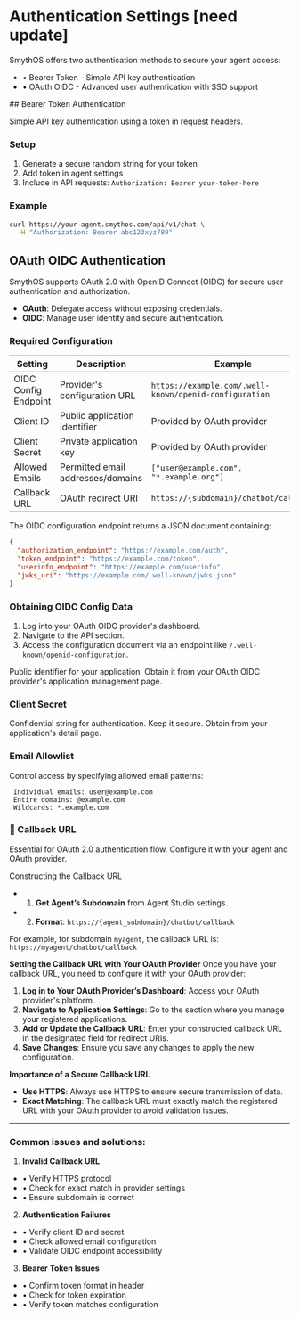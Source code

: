 # Authentication Settings [need update]

SmythOS offers two authentication methods to secure your agent access:
- • Bearer Token - Simple API key authentication
- • OAuth OIDC - Advanced user authentication with SSO support

<Arcade src="https://demo.arcade.software/b9DNcjegkwRtT1JqrVYX?embed&embed_mobile=tab&embed_desktop=inline&show_copy_link=true" title="Auth Settings | SmythOS" />
## Bearer Token Authentication

Simple API key authentication using a token in request headers.

### Setup
1. Generate a secure random string for your token
2. Add token in agent settings
3. Include in API requests: `Authorization: Bearer your-token-here`

### Example
```bash
curl https://your-agent.smythos.com/api/v1/chat \
  -H "Authorization: Bearer abc123xyz789"
```

## OAuth OIDC Authentication

SmythOS supports OAuth 2.0 with OpenID Connect (OIDC) for secure user authentication and authorization.

- **OAuth**: Delegate access without exposing credentials.
- **OIDC**: Manage user identity and secure authentication.

### Required Configuration

| Setting | Description | Example |
|---------|-------------|---------|
| OIDC Config Endpoint | Provider's configuration URL | `https://example.com/.well-known/openid-configuration` |
| Client ID | Public application identifier | Provided by OAuth provider |
| Client Secret | Private application key | Provided by OAuth provider |
| Allowed Emails | Permitted email addresses/domains | `["user@example.com", "*.example.org"]` |
| Callback URL | OAuth redirect URI | `https://{subdomain}/chatbot/callback` |

The OIDC configuration endpoint returns a JSON document containing:
```json
{
  "authorization_endpoint": "https://example.com/auth",
  "token_endpoint": "https://example.com/token",
  "userinfo_endpoint": "https://example.com/userinfo",
  "jwks_uri": "https://example.com/.well-known/jwks.json"
}
```

### Obtaining OIDC Config Data
1. Log into your OAuth OIDC provider's dashboard.
2. Navigate to the API section.
3. Access the configuration document via an endpoint like `/.well-known/openid-configuration`.

Public identifier for your application. Obtain it from your OAuth OIDC provider's application management page.

### Client Secret

Confidential string for authentication. Keep it secure. Obtain from your application's detail page.

### Email Allowlist
Control access by specifying allowed email patterns:
```plaintext
 Individual emails: user@example.com
 Entire domains: @example.com
 Wildcards: *.example.com
```

### 🔄 Callback URL
Essential for OAuth 2.0 authentication flow. Configure it with your agent and OAuth provider.

Constructing the Callback URL
- 1. **Get Agent’s Subdomain** from Agent Studio settings.
- 2. **Format**: `https://{agent_subdomain}/chatbot/callback`

For example, for subdomain `myagent`, the callback URL is:
`https://myagent/chatbot/callback`

**Setting the Callback URL with Your OAuth Provider**
Once you have your callback URL, you need to configure it with your OAuth provider:
1. **Log in to Your OAuth Provider’s Dashboard**: Access your OAuth provider's platform.
2. **Navigate to Application Settings**: Go to the section where you manage your registered applications.
3. **Add or Update the Callback URL**: Enter your constructed callback URL in the designated field for redirect URIs.
4. **Save Changes**: Ensure you save any changes to apply the new configuration.

**Importance of a Secure Callback URL**
- **Use HTTPS**: Always use HTTPS to ensure secure transmission of data.
- **Exact Matching**: The callback URL must exactly match the registered URL with your OAuth provider to avoid validation issues.

---
### Common issues and solutions:
1. **Invalid Callback URL**
  - • Verify HTTPS protocol
  - • Check for exact match in provider settings
  - • Ensure subdomain is correct
2. **Authentication Failures**
  - • Verify client ID and secret
  - • Check allowed email configuration
  - • Validate OIDC endpoint accessibility
3. **Bearer Token Issues**
  - • Confirm token format in header
  - • Check for token expiration
  - • Verify token matches configuration